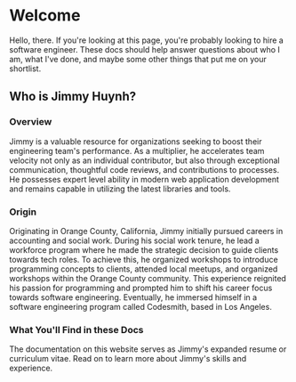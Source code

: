 # Welcome

Hello, there. If you're looking at this page, you're probably looking to hire a software engineer. These docs should
help answer questions about who I am, what I've done, and maybe some other things that put me on your shortlist.

## Who is Jimmy Huynh?

### Overview

Jimmy is a valuable resource for organizations seeking to boost their engineering team's performance. As a multiplier,
he accelerates team velocity not only as an individual contributor, but also through exceptional communication,
thoughtful code reviews, and contributions to processes. He possesses expert level ability in modern web application
development and remains capable in utilizing the latest libraries and tools.

### Origin

Originating in Orange County, California, Jimmy initially pursued careers in accounting and social work. During his
social work tenure, he lead a workforce program where he made the strategic decision to guide clients towards tech
roles. To achieve this, he organized workshops to introduce programming concepts to clients, attended local meetups, and
organized workshops within the Orange County community. This experience reignited his passion for programming and
prompted him to shift his career focus towards software engineering. Eventually, he immersed himself in a software
engineering program called Codesmith, based in Los Angeles.

### What You'll Find in these Docs

The documentation on this website serves as Jimmy's expanded resume or curriculum vitae. Read on to learn more about
Jimmy's skills and experience.
